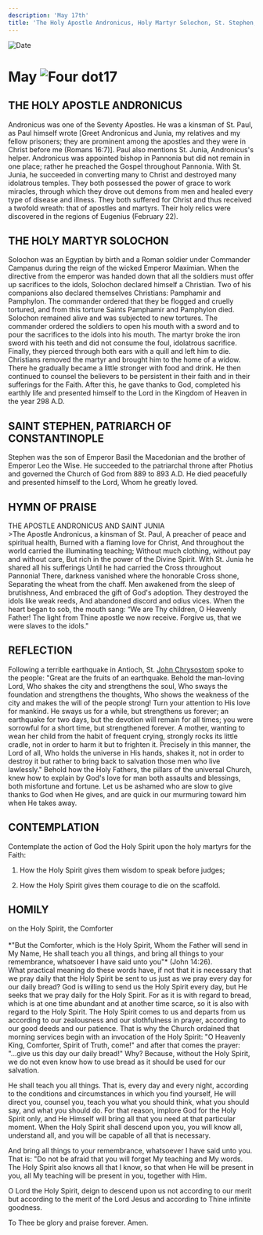 ```yaml
---
description: 'May 17th'
title: 'The Holy Apostle Andronicus, Holy Martyr Solochon, St. Stephen, Patriarch of Constantinople'
---
```


<CustomPaginator />
<RunningHead />

<Image src="/title-imprint.png" height={68} width={50} alt="Date" className="title-imprint"/>

# <div id="date">May <Image className="four-dot" src="/four-dot.png" height={15} width={15} alt="Four dot" />17</div>

## THE HOLY APOSTLE ANDRONICUS

Andronicus was one of the Seventy Apostles. He was a kinsman of St. Paul, as Paul himself wrote [Greet Andronicus and Junia, my relatives and my fellow prisoners; they are prominent among the apostles and they were in Christ before me (Romans 16:7)]. Paul also mentions St. Junia, Andronicus's helper. Andronicus was appointed bishop in Pannonia but did not remain in one place; rather he preached the Gospel throughout Pannonia. With St. Junia, he succeeded in converting many to Christ and destroyed many idolatrous temples. They both possessed the power of grace to work miracles, through which they drove out demons from men and healed every type of disease and illness. They both suffered for Christ and thus received a twofold wreath: that of apostles and martyrs. Their holy relics were discovered in the regions of Eugenius (February 22).

## THE HOLY MARTYR SOLOCHON

Solochon was an Egyptian by birth and a Roman soldier under Commander Campanus during the reign of the wicked Emperor Maximian. When the directive from the emperor was handed down that all the soldiers must offer up sacrifices to the idols, Solochon declared himself a Christian. Two of his companions also declared themselves Christians: Pamphamir and Pamphylon. The commander ordered that they be flogged and cruelly tortured, and from this torture Saints Pamphamir and Pamphylon died. Solochon remained alive and was subjected to new tortures. The commander ordered the soldiers to open his mouth with a sword and to pour the sacrifices to the idols into his mouth. The martyr broke the iron sword with his teeth and did not consume the foul, idolatrous sacrifice. Finally, they pierced through both ears with a quill and left him to die. Christians removed the martyr and brought him to the home of a widow. There he gradually became a little stronger with food and drink. He then continued to counsel the believers to be persistent in their faith and in their sufferings for the Faith. After this, he gave thanks to God, completed his earthly life and presented himself to the Lord in the Kingdom of Heaven in the year 298 A.D.

## SAINT STEPHEN, PATRIARCH OF CONSTANTINOPLE

Stephen was the son of Emperor Basil the Macedonian and the brother of Emperor Leo the Wise. He succeeded to the patriarchal throne after Photius and governed the Church of God from 889 to 893 A.D. He died peacefully and presented himself to the Lord, Whom he greatly loved.


## HYMN OF PRAISE
<div style={{textAlign:'center', color:'crimson', fontWeight:'bold'}}>
THE APOSTLE ANDRONICUS AND SAINT JUNIA
</div>
>The Apostle Andronicus, a kinsman of St. Paul,  
A preacher of peace and spiritual health,  
Burned with a flaming love for Christ,  
And throughout the world carried the illuminating teaching;  
Without much clothing, without pay and without care,  
But rich in the power of the Divine Spirit.  
With St. Junia he shared all his sufferings  
Until he had carried the Cross throughout Pannonia!  
There, darkness vanished where the honorable Cross shone,  
Separating the wheat from the chaff.  
Men awakened from the sleep of brutishness,  
And embraced the gift of God's adoption.  
They destroyed the idols like weak reeds,  
And abandoned discord and odius vices.  
When the heart began to sob, the mouth sang:  
“We are Thy children, O Heavenly Father!  
The light from Thine apostle we now receive.  
Forgive us, that we were slaves to the idols."  


## REFLECTION

Following a terrible earthquake in Antioch, St. [John Chrysostom](/november/13th) spoke to the people: "Great are the fruits of an earthquake. Behold the man-loving Lord, Who shakes the city and strengthens the soul, Who sways the foundation and strengthens the thoughts, Who shows the weakness of the city and makes the will of the people strong! Turn your attention to His love for mankind. He sways us for a while, but strengthens us forever; an earthquake for two days, but the devotion will remain for all times; you were sorrowful for a short time, but strengthened forever. A mother, wanting to wean her child from the habit of frequent crying, strongly rocks its little cradle, not in order to harm it but to frighten it. Precisely in this manner, the Lord of all, Who holds the universe in His hands, shakes it, not in order to destroy it but rather to bring back to salvation those men who live lawlessly." Behold how the Holy Fathers, the pillars of the universal Church, knew how to explain by God's love for man both assaults and blessings, both misfortune and fortune. Let us be ashamed who are slow to give thanks to God when He gives, and are quick in our murmuring toward him when He takes away.


## CONTEMPLATION

Contemplate the action of God the Holy Spirit upon the holy martyrs for the Faith:

1. How the Holy Spirit gives them wisdom to speak before judges;

2. How the Holy Spirit gives them courage to die on the scaffold.


## HOMILY
<div style={{textAlign:'center', color:'crimson', fontWeight:'bold'}}>
on the Holy Spirit, the Comforter
</div><br />
<div style={{textAlign:'right'}}>
*"But the Comforter, which is the Holy Spirit, Whom the Father will send in My Name, He shall teach you all things, and bring all things to your remembrance, whatsoever I have said unto you"* (John 14:26).
</div>
What practical meaning do these words have, if not that it is necessary that we pray daily that the Holy Spirit be sent to us just as we pray every day for our daily bread? God is willing to send us the Holy Spirit every day, but He seeks that we pray daily for the Holy Spirit. For as it is with regard to bread, which is at one time abundant and at another time scarce, so it is also with regard to the Holy Spirit. The Holy Spirit comes to us and departs from us according to our zealousness and our slothfulness in prayer, according to our good deeds and our patience. That is why the Church ordained that morning services begin with an invocation of the Holy Spirit: "O Heavenly King, Comforter, Spirit of Truth, come!" and after that comes the prayer: "...give us this day our daily bread!" Why? Because, without the Holy Spirit, we do not even know how to use bread as it should be used for our salvation.

He shall teach you all things. That is, every day and every night, according to the conditions and circumstances in which you find yourself, He will direct you, counsel you, teach you what you should think, what you should say, and what you should do. For that reason, implore God for the Holy Spirit only, and He Himself will bring all that you need at that particular moment. When the Holy Spirit shall descend upon you, you will know all, understand all, and you will be capable of all that is necessary.

And bring all things to your remembrance, whatsoever I have said unto you. That is: "Do not be afraid that you will forget My teaching and My words. The Holy Spirit also knows all that I know, so that when He will be present in you, all My teaching will be present in you, together with Him.

O Lord the Holy Spirit, deign to descend upon us not according to our merit but according to the merit of the Lord Jesus and according to Thine infinite goodness.

To Thee be glory and praise forever. Amen.